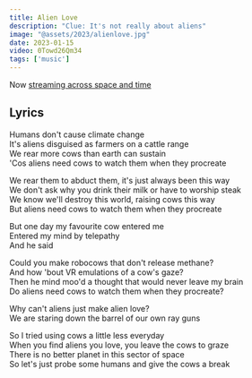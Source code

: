 ```yaml
---
title: Alien Love
description: "Clue: It's not really about aliens"
image: "@assets/2023/alienlove.jpg"
date: 2023-01-15
video: 0Towd26Qm34
tags: ['music']
---
```


Now [streaming across space and time](https://olifro.st/links) 

## Lyrics

Humans don't cause climate change   
It's aliens disguised as farmers on a cattle range   
We rear more cows than earth can sustain   
'Cos aliens need cows to watch them when they procreate   

We rear them to abduct them, it's just always been this way   
We don't ask why you drink their milk or have to worship steak   
We know we'll destroy this world, raising cows this way  
But aliens need cows to watch them when they procreate  

But one day my favourite cow entered me  
Entered my mind by telepathy  
And he said  

Could you make robocows that don't release methane?  
And how 'bout VR emulations of a cow's gaze?  
Then he mind moo'd a thought that would never leave my brain  
Do aliens need cows to watch them when they procreate?  

Why can't aliens just make alien love?  
We are staring down the barrel of our own ray guns  

So I tried using cows a little less everyday  
When you find aliens you love, you leave the cows to graze  
There is no better planet in this sector of space  
So let's just probe some humans and give the cows a break  